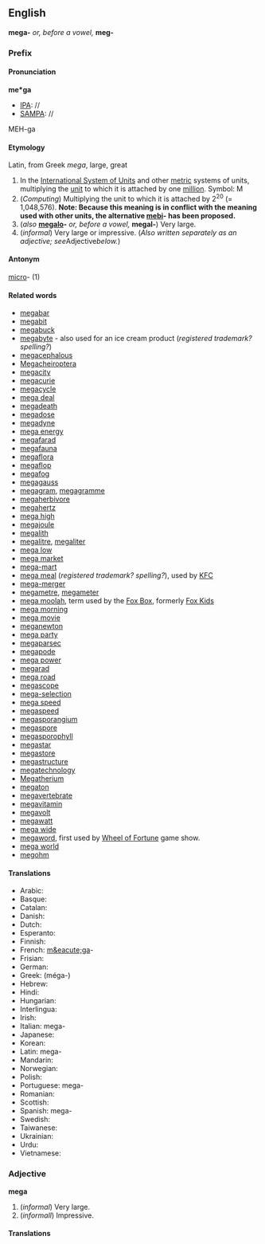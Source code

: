 ==English==
'''mega-''' ''or, before a vowel,'' '''meg-'''

===Prefix===
====Pronunciation====

'''me*ga'''
*[[IPA]]: //
*[[SAMPA]]: //
MEH-ga

====Etymology====

Latin, from Greek ''mega'', large, great

#In the [[International System of Units]] and other [[metric]] systems of units, multiplying the [[unit]] to which it is attached by one [[million]].  Symbol: M
#(''Computing'') Multiplying the unit to which it is attached by 2<sup>20</sup> (= 1,048,576).  '''Note: Because this meaning is in conflict with the meaning used with other units, the alternative [[mebi]]- has been proposed.'''
#(''also'' '''[[megalo]]-''' ''or, before a vowel,'' '''megal-''') Very large.
#(''informal'') Very large or impressive.  (''Also written separately as an adjective; see ''Adjective'' below.'')

====Antonym====

[[micro]]- (1)

====Related words====

*[[megabar]]
*[[megabit]]
*[[megabuck]]
*[[megabyte]] - also used for an ice cream product (''registered trademark?  spelling?'')
*[[megacephalous]]
*[[Megacheiroptera]]
*[[megacity]]
*[[megacurie]]
*[[megacycle]]
*[[mega deal]]
*[[megadeath]]
*[[megadose]]
*[[megadyne]]
*[[mega energy]]
*[[megafarad]]
*[[megafauna]]
*[[megaflora]]
*[[megaflop]]
*[[megafog]]
*[[megagauss]]
*[[megagram]], [[megagramme]]
*[[megaherbivore]]
*[[megahertz]]
*[[mega high]]
*[[megajoule]]
*[[megalith]]
*[[megalitre]], [[megaliter]]
*[[mega low]]
*[[mega market]]
*[[mega-mart]]
*[[mega meal]] (''registered trademark?  spelling?''), used by [[en:Kentucky Fried Chicken|KFC]]
*[[mega-merger]]
*[[megametre]], [[megameter]]
*[[mega moolah]], term used by the [[en:Fox Box|Fox Box]], formerly [[en:Fox Kids|Fox Kids]]
*[[mega morning]]
*[[mega movie]]
*[[meganewton]]
*[[mega party]]
*[[megaparsec]]
*[[megapode]]
*[[mega power]]
*[[megarad]]
*[[mega road]]
*[[megascope]]
*[[mega-selection]]
*[[mega speed]]
*[[megaspeed]]
*[[megasporangium]]
*[[megaspore]]
*[[megasporophyll]]
*[[megastar]]
*[[megastore]]
*[[megastructure]]
*[[megatechnology]]
*[[Megatherium]]
*[[megaton]]
*[[megavertebrate]]
*[[megavitamin]]
*[[megavolt]]
*[[megawatt]]
*[[mega wide]]
*[[megaword]], first used by [[en:Wheel of Fortune|Wheel of Fortune]] game show.
*[[mega world]]
*[[megohm]]

====Translations====
*Arabic:
*Basque:
*Catalan:
*Danish:
*Dutch:
*Esperanto:
*Finnish:
*French: [[m&eacute;ga]]-
*Frisian:
*German:
*Greek: [[ ]] (m&eacute;ga-)
*Hebrew:
*Hindi:
*Hungarian:
*Interlingua:
*Irish:
*Italian: mega-
*Japanese:
*Korean:
*Latin: mega-
*Mandarin:
*Norwegian:
*Polish:
*Portuguese: mega-
*Romanian:
*Scottish:
*Spanish: mega-
*Swedish:
*Taiwanese:
*Ukrainian:
*Urdu:
*Vietnamese:

===Adjective===
'''mega'''

#(''informal'') Very large.
#(''informall'') Impressive.

====Translations====